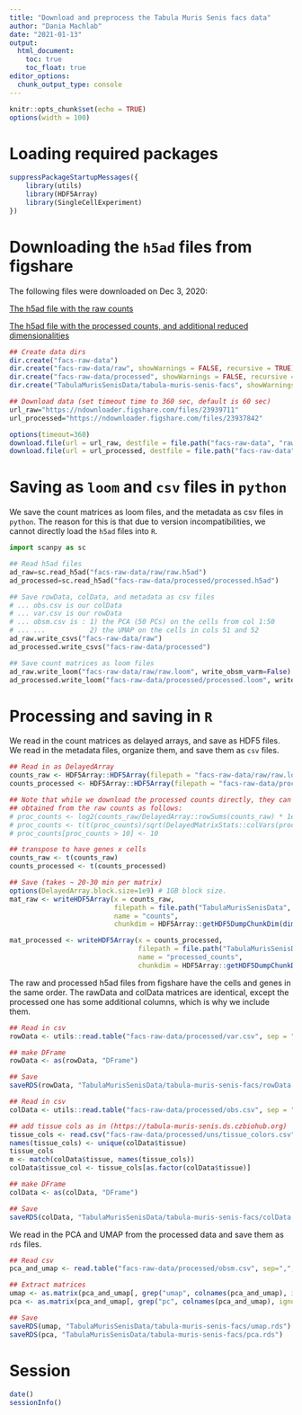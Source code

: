 ```yaml
---
title: "Download and preprocess the Tabula Muris Senis facs data"
author: "Dania Machlab"
date: "2021-01-13"
output:
  html_document:
    toc: true
    toc_float: true
editor_options: 
  chunk_output_type: console
---
```


```r
knitr::opts_chunk$set(echo = TRUE)
options(width = 100)
```

# Loading required packages


```r
suppressPackageStartupMessages({
    library(utils)
    library(HDF5Array)
    library(SingleCellExperiment)
})
```


# Downloading the `h5ad` files from figshare

The following files were downloaded on Dec 3, 2020:

[The h5ad file with the raw counts](https://figshare.com/articles/dataset/Processed_files_to_use_with_scanpy_/8273102?file=23939711)

[The h5ad file with the processed counts, and additional reduced dimensionalities](https://figshare.com/articles/dataset/Processed_files_to_use_with_scanpy_/8273102?file=23937842)

```r
## Create data dirs
dir.create("facs-raw-data")
dir.create("facs-raw-data/raw", showWarnings = FALSE, recursive = TRUE)
dir.create("facs-raw-data/processed", showWarnings = FALSE, recursive = TRUE)
dir.create("TabulaMurisSenisData/tabula-muris-senis-facs", showWarnings = FALSE, recursive = TRUE)

## Download data (set timeout time to 360 sec, default is 60 sec)
url_raw="https://ndownloader.figshare.com/files/23939711"
url_processed="https://ndownloader.figshare.com/files/23937842"

options(timeout=360)
download.file(url = url_raw, destfile = file.path("facs-raw-data", "raw", "raw.h5ad"))
download.file(url = url_processed, destfile = file.path("facs-raw-data", "processed", "processed.h5ad"))
```

# Saving as `loom` and `csv` files in `python`

We save the count matrices as loom files, and the metadata as csv files in `python`. The reason for this is that due to version incompatibilities, we cannot directly load the `h5ad` files into `R`.

```python
import scanpy as sc

## Read h5ad files
ad_raw=sc.read_h5ad("facs-raw-data/raw/raw.h5ad")
ad_processed=sc.read_h5ad("facs-raw-data/processed/processed.h5ad")

## Save rowData, colData, and metadata as csv files
# ... obs.csv is our colData
# ... var.csv is our rowData
# ... obsm.csv is : 1) the PCA (50 PCs) on the cells from col 1:50
# ... ...           2) the UMAP on the cells in cols 51 and 52
ad_raw.write_csvs("facs-raw-data/raw")
ad_processed.write_csvs("facs-raw-data/processed")

## Save count matrices as loom files
ad_raw.write_loom("facs-raw-data/raw/raw.loom", write_obsm_varm=False)
ad_processed.write_loom("facs-raw-data/processed/processed.loom", write_obsm_varm=False)
```

# Processing and saving in `R`

We read in the count matrices as delayed arrays, and save as HDF5 files. We read in the metadata files, organize them, and save them as `csv` files.

```r
## Read in as DelayedArray
counts_raw <- HDF5Array::HDF5Array(filepath = "facs-raw-data/raw/raw.loom", name = "matrix")
counts_processed <- HDF5Array::HDF5Array(filepath = "facs-raw-data/processed/processed.loom", name = "matrix")

## Note that while we download the processed counts directly, they can also be 
## obtained from the raw counts as follows:
# proc_counts <- log2(counts_raw/DelayedArray::rowSums(counts_raw) * 1e4 + 1)
# proc_counts <- t(t(proc_counts)/sqrt(DelayedMatrixStats::colVars(proc_counts)))
# proc_counts[proc_counts > 10] <- 10

## transpose to have genes x cells
counts_raw <- t(counts_raw)
counts_processed <- t(counts_processed)

## Save (takes ~ 20-30 min per matrix)
options(DelayedArray.block.size=1e9) # 1GB block size.
mat_raw <- writeHDF5Array(x = counts_raw, 
                          filepath = file.path("TabulaMurisSenisData", "tabula-muris-senis-facs", "counts.h5"), 
                          name = "counts", 
                          chunkdim = HDF5Array::getHDF5DumpChunkDim(dim(counts_raw)))

mat_processed <- writeHDF5Array(x = counts_processed, 
                                filepath = file.path("TabulaMurisSenisData", "tabula-muris-senis-facs", "processed_counts.h5"), 
                                name = "processed_counts", 
                                chunkdim = HDF5Array::getHDF5DumpChunkDim(dim(counts_processed)))
```

The raw and processed h5ad files from figshare have the cells and genes in the same order. The rawData and colData matrices are identical, except the processed one has some additional columns, which is why we include them.

```r
## Read in csv
rowData <- utils::read.table("facs-raw-data/processed/var.csv", sep = ",", header = TRUE)

## make DFrame
rowData <- as(rowData, "DFrame")

## Save
saveRDS(rowData, "TabulaMurisSenisData/tabula-muris-senis-facs/rowData.rds")
```

```r
## Read in csv
colData <- utils::read.table("facs-raw-data/processed/obs.csv", sep = ",", header = TRUE)

## add tissue cols as in (https://tabula-muris-senis.ds.czbiohub.org)
tissue_cols <- read.csv("facs-raw-data/processed/uns/tissue_colors.csv", header = FALSE)[,1]
names(tissue_cols) <- unique(colData$tissue)
tissue_cols
m <- match(colData$tissue, names(tissue_cols))
colData$tissue_col <- tissue_cols[as.factor(colData$tissue)]

## make DFrame
colData <- as(colData, "DFrame")

## Save
saveRDS(colData, "TabulaMurisSenisData/tabula-muris-senis-facs/colData.rds")
```

We read in the PCA and UMAP from the processed data and save them as `rds` files.

```r
## Read csv
pca_and_umap <- read.table("facs-raw-data/processed/obsm.csv", sep=",", header = TRUE)

## Extract matrices
umap <- as.matrix(pca_and_umap[, grep("umap", colnames(pca_and_umap), ignore.case = TRUE)])
pca <- as.matrix(pca_and_umap[, grep("pc", colnames(pca_and_umap), ignore.case = TRUE)])

## Save
saveRDS(umap, "TabulaMurisSenisData/tabula-muris-senis-facs/umap.rds")
saveRDS(pca, "TabulaMurisSenisData/tabula-muris-senis-facs/pca.rds")
```

# Session

```r
date()
sessionInfo()
```

